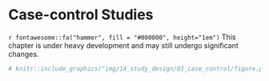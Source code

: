 # Case-control Studies

```{=html}
<!-- 
Hidden comments placeholder
---------------------------

To preview:
bookdown::preview_chapter("chapters/14_study_design/03_case_control.Rmd")

Copy and paste:
👆**Here's what we did above:**
-->
```

::: under-construction
`r fontawesome::fa("hammer", fill = "#000000", height="1em")` This chapter is under heavy development and may still undergo significant changes.
:::

```r
# knitr::include_graphics("img/14_study_design/03_case_control/figure.png")
```